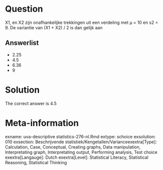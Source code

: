 Question
========

X1, en X2 zijn onafhankelijke trekkingen uit een verdeling met µ = 10 en s2 = 9. De variantie van (X1 + X2) / 2 is dan gelijk aan 

Answerlist
----------
* 2.25
* 4.5
* 6.36
* 9

Solution
========

The correct answer is  4.5 

Meta-information
================
exname: uva-descriptive statistics-276-nl.Rmd 
extype: schoice 
exsolution: 010 
exsection: Beschrijvende statistiek/Kengetallen/Varianceexextra[Type]: Calculation, Case, Conceptual, Creating graphs, Data manipulation, Interpretating graph, Interpretating output, Performing analysis, Test choice 
exextra[Langauge]: Dutch 
exextra[Level]: Statistical Literacy, Statistical Reasoning, Statistical Thinking 
